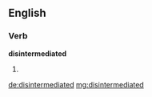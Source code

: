 ==English==

===Verb===
'''disintermediated'''

# {{past of|disintermediate}}

[[de:disintermediated]]
[[mg:disintermediated]]